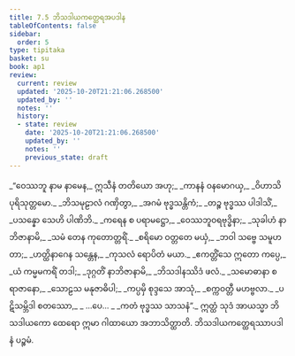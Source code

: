 ```yaml
---
title: 7.5 ဘိသဒါယကတ္ထေရအပဒါန
tableOfContents: false
sidebar:
  order: 5
type: tipitaka
basket: su
book: ap1
review:
  current: review
  updated: '2025-10-20T21:21:06.268500'
  updated_by: ''
  notes: ''
  history:
  - state: review
    date: '2025-10-20T21:21:06.268500'
    updated_by: ''
    notes: ''
    previous_state: draft
---
```



<DynamicBreadcrumb />


<ReviewStatus review={frontmatter.review} showDetails={true} />

<HypothesisAnnotation frontmatter={frontmatter} />

<Division number="29" book="ap1" e="ch" v="20" p="126">

<Paragraph number="1527" type="verses" book="ap1">
_“ဝေဿဘူ နာမ နာမေန,_  
ဣသီနံ တတိယော အဟု;_  
_ကာနနံ ဝနမောဂယှ,_  
_ဝိဟာသိ ပုရိသုတ္တမော._  

</Paragraph>

</Division>
<Division number="30" book="ap1" e="ch" v="20" p="127">

<Paragraph number="1528" type="verses" book="ap1">
_ဘိသမုဠာလံ ဂဏှိတွာ,_  
_အဂမံ ဗုဒ္ဓသန္တိကံ;_  
_တဉ္စ ဗုဒ္ဓဿ ပါဒါသိံ,_  
_ပသန္နော သေဟိ ပါဏိဘိ._  

</Paragraph>

</Division>
<Division number="31" book="ap1" e="ch" v="20" p="127">

<Paragraph number="1529" type="verses" book="ap1">
_ကရေန စ ပရာမဋ္ဌော,_  
_ဝေဿဘူဝရဗုဒ္ဓိနာ;_  
_သုခါဟံ နာဘိဇာနာမိ,_  
_သမံ တေန ကုတောတ္တရိံ._  

</Paragraph>

</Division>
<Division number="32" book="ap1" e="ch" v="20" p="127">

<Paragraph number="1530" type="verses" book="ap1">
_စရိမော ဝတ္တတေ မယှံ,_  
_ဘဝါ သဗ္ဗေ သမူဟတာ;_  
_ဟတ္ထိနာဂေန သန္တေန,_  
_ကုသလံ ရောပိတံ မယာ._  

</Paragraph>

</Division>
<Division number="33" book="ap1" e="ch" v="20" p="127">

<Paragraph number="1531" type="verses" book="ap1">
_ဧကတ္တိံသေ ဣတော ကပ္ပေ,_  
_ယံ ကမ္မမကရိံ တဒါ;_  
_ဒုဂ္ဂတိံ နာဘိဇာနာမိ,_  
_ဘိသဒါနဿိဒံ ဖလံ._  

</Paragraph>

</Division>
<Division number="34" book="ap1" e="ch" v="20" p="127">

<Paragraph number="1532" type="verses" book="ap1">
_သမောဓာနာ စ ရာဇာနော,_  
_သောဠသ မနုဇာဓိပါ;_  
_ကပ္ပမှိ စုဒ္ဒသေ အာသုံ,_  
_စက္ကဝတ္တီ မဟဗ္ဗလာ._  

</Paragraph>

</Division>
<Division number="35" book="ap1" e="ch" v="20" p="127">

<Paragraph number="1533" type="verses" book="ap1">
_ပဋိသမ္ဘိဒါ စတဿော,_  
_ …ပေ… _  
_ကတံ ဗုဒ္ဓဿ သာသနံ”._  

</Paragraph>

<Paragraph number="1534" book="ap1">
ဣတ္ထံ သုဒံ အာယသ္မာ ဘိသဒါယကော ထေရော ဣမာ ဂါထာယော အဘာသိတ္ထာတိ.

</Paragraph>
</Division>

<Paragraph number="1535" type="center" book="ap1">
ဘိသဒါယကတ္ထေရဿာပဒါနံ ပဉ္စမံ.
</Paragraph>